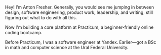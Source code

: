 
Hey! I’m Anton Fresher. Generally, you would see me jumping in between design, software engineering, product work, leadership, and writing, still figuring out what to do with all this.

Now I'm building a core platform at <Link href='https://practicum.com' view='filled' color='#ff976b'>Practicum</Link>, a beginner-friendly online coding bootcamp.

Before Practicum, I was a software engineer at <Link href='https://yandex.com' view='filled' color='#fbcb70'>Yandex</Link>. Earlier—got a BSc in math and computer science at the Ural Federal University.
